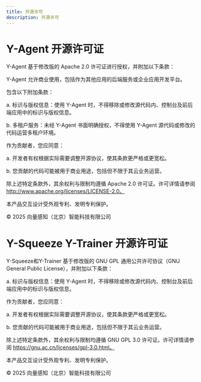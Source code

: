 ```yaml
---
title: 开源许可
description: 开源许可
---
```




# Y-Agent 开源许可证

Y-Agent 基于修改版的 Apache 2.0 许可证进行授权，并附加以下条款：

Y-Agent 允许商业使用，包括作为其他应用的后端服务或企业应用开发平台。

包含以下附加条款：

a. 标识与版权信息：使用 Y-Agent  时，不得移除或修改源代码内、控制台及前后端应用中的标识与版权信息。

b. 多租户服务：未经 Y-Agent 书面明确授权，不得使用 Y-Agent 源代码或修改的代码运营多租户环境。

作为贡献者，您应同意：

a. 开发者有权根据实际需要调整开源协议，使其条款更严格或更宽松。

b. 您贡献的代码可能被用于商业用途，包括但不限于其云业务运营。

除上述特定条款外，其余权利与限制均遵循 Apache 2.0 许可证。许可详情请参阅 http://www.apache.org/licenses/LICENSE-2.0。

本产品交互设计受外观专利、发明专利保护。

© 2025 向量感知（北京）智能科技有限公司

# Y-Squeeze Y-Trainer 开源许可证

Y-Squeeze和Y-Trainer 基于修改版的 GNU GPL 通用公共许可协议（GNU General Public License），并附加以下条款：


a. 标识与版权信息：使用 Y-Agent  时，不得移除或修改源代码内、控制台及前后端应用中的标识与版权信息。

作为贡献者，您应同意：

a. 开发者有权根据实际需要调整开源协议，使其条款更严格或更宽松。

b. 您贡献的代码可能被用于商业用途，包括但不限于其云业务运营。

除上述特定条款外，其余权利与限制均遵循 GNU GPL 3.0 许可证。许可详情请参阅 https://gnu.ac.cn/licenses/gpl-3.0.html。

本产品交互设计受外观专利、发明专利保护。

© 2025 向量感知（北京）智能科技有限公司
